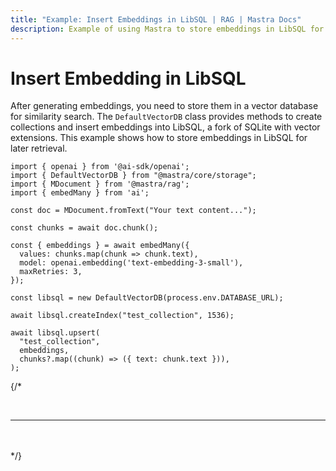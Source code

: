 ```yaml
---
title: "Example: Insert Embeddings in LibSQL | RAG | Mastra Docs"
description: Example of using Mastra to store embeddings in LibSQL for similarity search.
---
```



# Insert Embedding in LibSQL

After generating embeddings, you need to store them in a vector database for similarity search. The `DefaultVectorDB` class provides methods to create collections and insert embeddings into LibSQL, a fork of SQLite with vector extensions. This example shows how to store embeddings in LibSQL for later retrieval.

```tsx copy
import { openai } from '@ai-sdk/openai';
import { DefaultVectorDB } from "@mastra/core/storage";
import { MDocument } from '@mastra/rag';
import { embedMany } from 'ai';

const doc = MDocument.fromText("Your text content...");

const chunks = await doc.chunk();

const { embeddings } = await embedMany({
  values: chunks.map(chunk => chunk.text),
  model: openai.embedding('text-embedding-3-small'),
  maxRetries: 3,
});

const libsql = new DefaultVectorDB(process.env.DATABASE_URL);

await libsql.createIndex("test_collection", 1536);

await libsql.upsert(
  "test_collection",
  embeddings,
  chunks?.map((chunk) => ({ text: chunk.text })),
);
```

{/\* <br />

<br />
<hr className="dark:border-[#404040] border-gray-300" />
<br />
<br />
<GithubLink
  link={
    "https://github.com/mastra-ai/mastra/blob/main/examples/basics/rag/insert-embedding-in-libsql"
  }
/> */}
